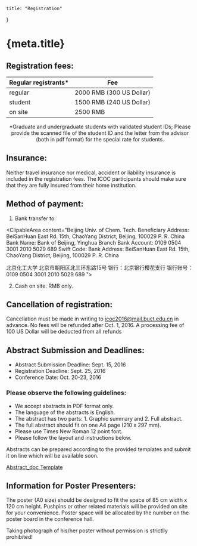 
    title: "Registration"
}

<Head>
    <title>{`${meta.title} - ICOC2016`}</title>
</Head>

# {meta.title}

## Registration fees:
 
|Regular registrants*|Fee|
|---|---|
|regular|2000 RMB (300 US Dollar)|
|student|1500 RMB (240 US Dollar)|
|on site|2500 RMB|

<center>*Graduate and undergraduate students with validated student IDs;  
Please provide the scanned file of the student ID and the letter from the advisor
(both in pdf format) for the special rate for students.</center>

## Insurance:

Neither travel insurance nor medical, accident or liability insurance is included in the registration fees. The ICOC participants should make sure that they are fully insured from their home institution.

## Method of payment:

1. Bank transfer to: 

<ClipableArea content="Beijing Univ. of Chem. Tech.
Beneficiary Address: BeiSanHuan East Rd. 15th, ChaoYang District, Beijing, 100029 P. R. China
Bank Name: Bank of Beijing, Yinghua Branch
Bank Account: 0109 0504 3001 2010 5029 689
Swift Code:
Bank Address: BeiSanHuan East Rd. 15th, ChaoYang District, Beijing, 100029 P. R. China

北京化工大学
北京市朝阳区北三环东路15号
银行：北京银行樱花支行
银行账号： 0109 0504 3001 2010 5029 689
">
</ClipableArea>

2. Cash on site. RMB only.

## Cancellation of registration:

Cancellation must be made in writing to icoc2016@mail.buct.edu.cn in advance. No fees will be refunded 
after Oct. 1, 2016. A processing fee of 100 US Dollar will be deducted from all refunds

## Abstract Submission and Deadlines:

- Abstract Submission Deadline: Sept. 15, 2016
- Registration Deadline: Sept. 25, 2016
- Conference Date: Oct. 20-23, 2016

### Please observe the following guidelines:

- We accept abstracts in PDF format only.
- The language of the abstracts is English.
- The abstract has two parts: 1. Graphic summary and 2. Full abstract.
- The full abstract should fit on one A4 page (210 x 297 mm).
- Please use Times New Roman 12 point font.
- Please follow the layout and instructions below.

Abstracts can be prepared according to the provided templates and submit it on line which will be available soon.

[Abstract_doc Template](./download/template.docx)

## Information for Poster Presenters:

The poster (A0 size) should be designed to fit the space of 85 cm width x 120 cm height. Pushpins or other related 
materials will be provided on site for your convenience. Poster space will be allocated by the number on the poster 
board in the conference hall.

Taking photograph of his/her poster without permission is strictlly prohibited!
    